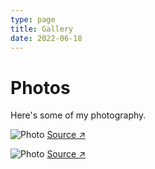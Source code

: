 ```yaml
---
type: page
title: Gallery
date: 2022-06-18
---
```


# Photos

Here's some of my photography.


<Image
    src="/images/photo2.jpg"
    alt="Photo"
    width={1125}
    height={750}
    priority
    className="next-image"
/>
[Source ↗ ](https://unsplash.com/photos/WeYamle9fDM)

<Image
    src="/images/photo.jpg"
    alt="Photo"
    width={1125}
    height={750}
    priority
    className="next-image"
/>
[Source ↗ ](https://unsplash.com/photos/ndN00KmbJ1c)

